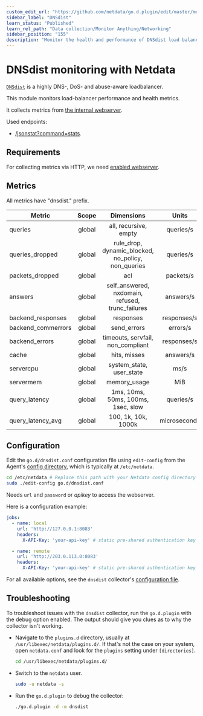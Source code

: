 ```yaml
---
custom_edit_url: "https://github.com/netdata/go.d.plugin/edit/master/modules/dnsdist/README.md"
sidebar_label: "DNSdist"
learn_status: "Published"
learn_rel_path: "Data collection/Monitor Anything/Networking"
sidebar_position: "155"
description: "Monitor the health and performance of DNSdist load balancers with zero configuration, per-second metric granularity, and interactive visualizations."
---
```



# DNSdist monitoring with Netdata

[`DNSdist`](https://dnsdist.org/) is a highly DNS-, DoS- and abuse-aware loadbalancer.

This module monitors load-balancer performance and health metrics.

It collects metrics from [the internal webserver](https://dnsdist.org/guides/webserver.html).

Used endpoints:

- [/jsonstat?command=stats](https://dnsdist.org/guides/webserver.html#get--jsonstat).

## Requirements

For collecting metrics via HTTP, we need [enabled webserver](https://dnsdist.org/guides/webserver.html).

## Metrics

All metrics have "dnsdist." prefix.

| Metric             | Scope  |                     Dimensions                     |    Units     |
|--------------------|:------:|:--------------------------------------------------:|:------------:|
| queries            | global |               all, recursive, empty                |  queries/s   |
| queries_dropped    | global | rule_drop, dynamic_blocked, no_policy, non_queries |  queries/s   |
| packets_dropped    | global |                        acl                         |  packets/s   |
| answers            | global |  self_answered, nxdomain, refused, trunc_failures  |  answers/s   |
| backend_responses  | global |                     responses                      | responses/s  |
| backend_commerrors | global |                    send_errors                     |   errors/s   |
| backend_errors     | global |         timeouts, servfail, non_compliant          | responses/s  |
| cache              | global |                    hits, misses                    |  answers/s   |
| servercpu          | global |              system_state, user_state              |     ms/s     |
| servermem          | global |                    memory_usage                    |     MiB      |
| query_latency      | global |         1ms, 10ms, 50ms, 100ms, 1sec, slow         |  queries/s   |
| query_latency_avg  | global |                100, 1k, 10k, 1000k                 | microseconds |

## Configuration

Edit the `go.d/dnsdist.conf` configuration file using `edit-config` from the
Agent's [config directory](https://learn.netdata.cloud/docs/configure/nodes), which is typically at `/etc/netdata`.

```bash
cd /etc/netdata # Replace this path with your Netdata config directory
sudo ./edit-config go.d/dnsdist.conf
```

Needs `url` and `password` or _apikey_ to access the webserver.

Here is a configuration example:

```yaml
jobs:
  - name: local
    url: 'http://127.0.0.1:8083'
    headers:
      X-API-Key: 'your-api-key' # static pre-shared authentication key for access to the REST API (api-key).

  - name: remote
    url: 'http://203.0.113.0:8083'
    headers:
      X-API-Key: 'your-api-key' # static pre-shared authentication key for access to the REST API (api-key).
```

For all available options, see the `dnsdist`
collector's [configuration file](https://github.com/netdata/go.d.plugin/blob/master/config/go.d/dnsdist.conf).

## Troubleshooting

To troubleshoot issues with the `dnsdist` collector, run the `go.d.plugin` with the debug option enabled. The output
should give you clues as to why the collector isn't working.

- Navigate to the `plugins.d` directory, usually at `/usr/libexec/netdata/plugins.d/`. If that's not the case on
  your system, open `netdata.conf` and look for the `plugins` setting under `[directories]`.

  ```bash
  cd /usr/libexec/netdata/plugins.d/
  ```

- Switch to the `netdata` user.

  ```bash
  sudo -u netdata -s
  ```

- Run the `go.d.plugin` to debug the collector:

  ```bash
  ./go.d.plugin -d -m dnsdist
  ```

